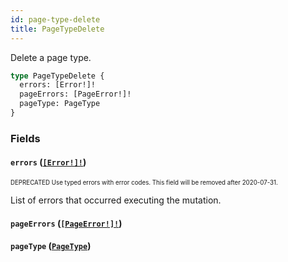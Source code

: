 ```yaml
---
id: page-type-delete
title: PageTypeDelete
---
```


Delete a page type.

```graphql
type PageTypeDelete {
  errors: [Error!]!
  pageErrors: [PageError!]!
  pageType: PageType
}
```

### Fields

#### `errors` ([`[Error!]!`](/api-reference/objects/error.mdx))

<sub><sup><span className="deprecatedTag">DEPRECATED</span> Use typed errors with error codes. This field will be removed after 2020-07-31.</sup></sub>

List of errors that occurred executing the mutation.

#### `pageErrors` ([`[PageError!]!`](/api-reference/objects/page-error.mdx))

#### `pageType` ([`PageType`](/api-reference/objects/page-type.mdx))
